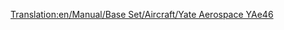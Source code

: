 [[Translation:en/Manual/Base Set/Aircraft/Yate Aerospace YAe46]]

{{es/Manual/Base Set/Aircraft/Aeronaves|Nombre=Yate Aerospace YAe46
|Imagen=[[File:en/Manual/Base Set/Aircraft/BritishAerospaceBAe46.png|Yate Aerospace YAe46]]
|Precio=65.624 € (32.812 £)
|Velocidad=947 km/h (592 mph)
|Coste-anual=7.030 € (3,515 £)
|Diseño=1980
|Duración=25
|Capacidad=80 pasajeros y 10 sacos de correo
|
|Descripción=Pequeño avión hecho para vuelos de cortas distancias. Baratos pero sacrifican la capacidad. Trabaja bien en Aeropuertos pequeños y de intercambio.
|Vida-real=British Aerospace BAe146
}}